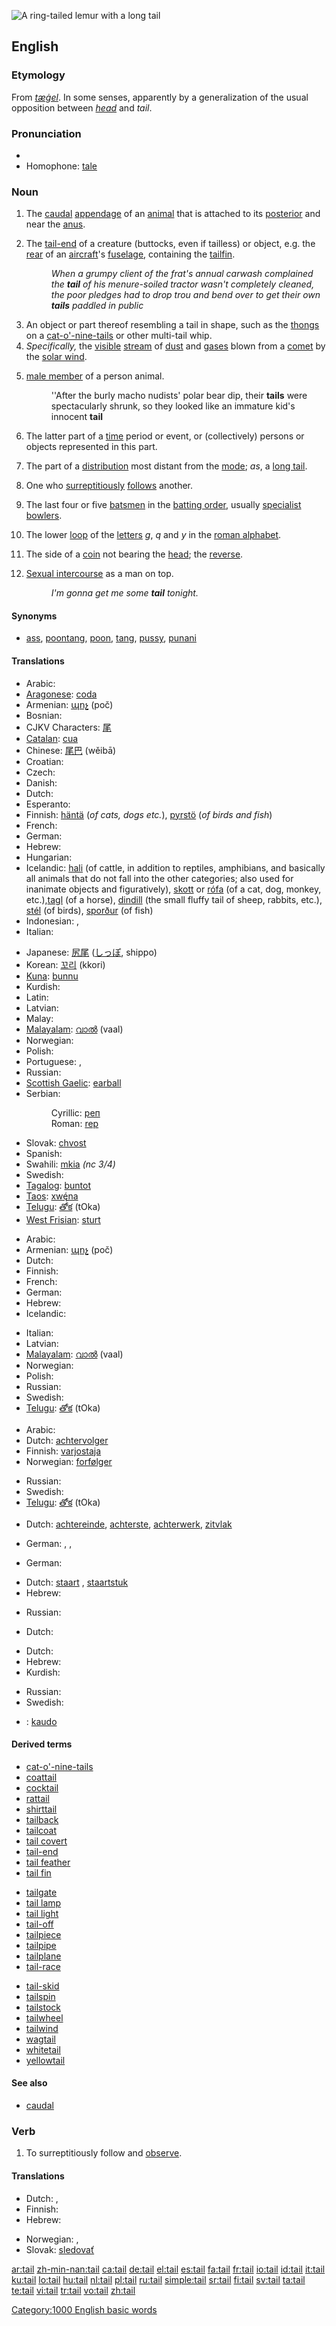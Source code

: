 [[Image:Ring_tailed_lemurs.jpg|thumb|A ring-tailed lemur with a long '''tail''']]
{{also|täil}}
==English==

===Etymology===
From {{etyl|ang}} ''[[tæġel]]''. In some senses, apparently by a generalization of the usual opposition between ''[[head]]'' and ''tail''.

===Pronunciation===
* {{audio|en-us-tail.ogg|Audio (US)}}
* Homophone: [[tale]]
*: {{rhymes|eɪl}}

===Noun===
{{en-noun}}

# {{anatomy}} The [[caudal]] [[appendage]] of an [[animal]] that is attached to its [[posterior]] and near the [[anus]].
# The [[tail-end]] of a creature (buttocks, even if tailless) or object, e.g. the [[rear]] of an [[aircraft]]'s [[fuselage]], containing the [[tailfin]].
#: ''When a grumpy client of the frat's annual carwash complained the '''tail''' of his menure-soiled tractor wasn't completely cleaned, the poor pledges had to drop trou and bend over to get their own '''tails''' paddled in public''
# An object or part thereof resembling a tail in shape, such as the [[thong]]s on a [[cat-o'-nine-tails]] or other multi-tail whip.
# ''Specifically,'' the [[visible]] [[stream]] of [[dust]] and [[gas]]es blown from a [[comet]] by the [[solar wind]].
# {{slang}} [[male member]] of a person animal.  
#: ''After the burly macho nudists' polar bear dip, their '''tails''' were spectacularly shrunk, so they looked like an immature kid's innocent '''tail''' 
# The latter part of a [[time]] period or event, or (collectively) persons or objects represented in this part.
# {{statistics}} The part of a [[distribution]] most distant from the [[mode]]; ''as'', a [[long tail]].
# One who [[surreptitious]]ly [[follow]]s another.
# {{Cricket}} The last four or five [[batsman|batsmen]] in the [[batting order]], usually [[specialist]] [[bowlers]].
# {{Typography}} The lower [[loop]] of the [[letter]]s ''g'', ''q'' and ''y'' in the [[roman alphabet]].
# {{especially|in plural}} The side of a [[coin]] not bearing the [[head]]; the [[reverse]].
# {{slang|uncountable}} [[sexual intercourse|Sexual intercourse]] as a man on top.
#: ''I'm gonna get me some '''tail''' tonight.''

====Synonyms====
* {{sense|slang, uncountable: sexual intercourse}} [[ass]], [[poontang]], [[poon]], [[tang]], [[pussy]], [[punani]]

====Translations====
{{trans-top|tail of animal}}
* Arabic: {{Arab|[[ذنب]]}} {{IPAchar|(ðánab)}} {{m}}
* [[Aragonese]]: [[coda]] {{f}}
* Armenian: [[պոչ]] (poč)
* Bosnian: {{t-|bs|rep|m}}
* CJKV Characters: [[尾]]
* [[Catalan]]: [[cua]] {{f}}
* Chinese: [[尾巴]] (wěibā)
* Croatian: {{t-|hr|rep|m}}
* Czech: {{t-|cs|ocas|m}}
* Danish: {{t-|da|hale|c}}
* Dutch: {{t+|nl|staart|m}}
* Esperanto: {{t-|eo|vosto|xs=Esperanto}}
* Finnish: [[häntä]] (''of cats, dogs etc.''), [[pyrstö]] (''of birds and fish'')
* French: {{t+|fr|queue|f}}
* German: {{t+|de|Schwanz|m}}
* Hebrew: {{he-translation|זנב|zanáv}} {{m}}
* Hungarian: {{t+|hu|farok}}
* Icelandic: [[hali]] {{m}} (of cattle, in addition to reptiles, amphibians, and basically all animals that do not fall into the other categories; also used for inanimate objects and figuratively), [[skott]] {{n}} or [[rófa]] {{f}} (of a cat, dog, monkey, etc.),[[tagl]] (of a horse), [[dindill]] {{m}} (the small fluffy tail of sheep, rabbits, etc.), [[stél]] {{n}} (of birds), [[sporður]] {{m}} (of fish)
* Indonesian: {{t+|id|ekor|xs=Indonesian}}, {{t+|id|buntut|xs=Indonesian}}
* Italian: {{t+|it|coda|f}}
{{trans-mid}}
* Japanese: [[尻尾]] ([[しっぽ]], shippo)
* Korean: [[꼬리]] (kkori)
* [[Kuna]]: [[bunnu]]
* Kurdish: {{KUchar|[[کلک]]}}
* Latin: {{t-|la|cauda}}
* Latvian: {{t-|lv|aste|f|xs=Latvian}}
* Malay: {{t+|ms|ekor|xs=Malay}}
* [[Malayalam]]: [[വാല്‍]] (vaal)
* Norwegian: {{t+|no|hale|m}}
* Polish: {{t+|pl|ogon|m}}
* Portuguese: {{t+|pt|rabo|m}}, {{t+|pt|cauda|f}}
* Russian: {{t+|ru|хвост|m|tr=xvost|sc=Cyrl}}
* [[Scottish Gaelic]]: [[earball]] {{m}}
* Serbian:
*: Cyrillic: [[реп#Serbian|реп]] {{m}}
*: Roman: [[rep#Serbian|rep]] {{m}}
* Slovak: [[chvost]] {{m}}
* Spanish: {{t+|es|cola|f}}
* Swahili: [[mkia]] ''(nc 3/4)''
* Swedish: {{t+|sv|svans|c}}
* [[Tagalog]]: [[buntot]] {{n}}
* [[Taos]]: [[xwę́na]]
* [[Telugu]]: [[తోక]] (tOka)
* [[West Frisian]]: [[sturt]]
{{trans-bottom}}

{{trans-top|comet tail}}
* Arabic: {{Arab|[[ذنب]]}} {{IPAchar|(ðánab)}} {{m}}
* Armenian: [[պոչ]] (poč)
* Dutch: {{t+|nl|staart|m}}
* Finnish: {{t+|fi|pyrstö}}
* French: {{t+|fr|queue|f}}
* German: {{t+|de|Schweif|m}}
* Hebrew: {{he-translation|שובל|shovál}} {{m}}
* Icelandic: {{t+|is|hali|m}}
{{trans-mid}}
* Italian: {{t+|it|chioma|f}}
* Latvian: {{t-|lv|aste|f|xs=Latvian}}
* [[Malayalam]]: [[വാല്‍]] (vaal)
* Norwegian: {{t+|no|hale|m}}
* Polish: {{t+|pl|ogon|m}}
* Russian: {{t+|ru|хвост|m|tr=xvost|sc=Cyrl}}
* Swedish: {{t+|sv|svans|c}}
* [[Telugu]]: [[తోక]] (tOka)
{{trans-bottom}}

{{trans-top|surreptitious follower}}
* Arabic: {{Arab|[[ذنب]]}} {{IPAchar|(ðánab)}} {{m}}
* Dutch: [[achtervolger]] {{m}}
* Finnish: [[varjostaja]]
* Norwegian: [[forfølger]] {{m}}
{{trans-mid}}
* Russian: {{t+|ru|хвост|m|tr=xvost|sc=Cyrl}}
* Swedish: {{t+|sv|förföljare|c}}
* [[Telugu]]: [[తోక]] (tOka)
{{trans-bottom}}

{{trans-top|cricket term}}
{{trans-mid}}
{{trans-bottom}}

{{trans-top|buttocks}}
* Dutch: [[achtereinde]], [[achterste]], [[achterwerk]], [[zitvlak]] {{n}}
{{trans-mid}}
* German: {{t+|de|Hintern}}, {{t-|de|Hinterteil}}, {{t+|de|Gesäß}}
{{trans-bottom}}

{{trans-top|slang for the phallus}}
* German: {{t+|de|Schwanz|m}}
{{trans-mid}}
{{trans-bottom}}

{{trans-top|the rear of an aircraft's fuselage, containing the tailfin}}
* Dutch: [[staart]] {{m}}, [[staartstuk]] {{n}}
* Hebrew: {{he-translation|זנב|zanáv}} {{m}}
{{trans-mid}}
* Russian: {{t+|ru|хвост|m|tr=xvost|sc=Cyrl}}
{{trans-bottom}}

{{trans-top|(typography) The lower loop of the letters g, q and y of the roman alphabet}}
* Dutch: {{t+|nl|staart|m}}
{{trans-mid}}
{{trans-bottom}}

{{trans-top|The side of a coin not bearing the head}}
* Dutch: {{t+|nl|munt}}
* Hebrew: {{he-translation|פלי|páli}} {{m}}
* Kurdish: {{KUchar|[[خه‌ت]]}}
{{trans-mid}}
* Russian: {{t+|ru|решка|f|tr=réška|sc=Cyrl}}
* Swedish: {{t+|sv|klave}}
{{trans-bottom}}

{{checktrans}}
* {{ttbc|Ido}}: [[kaudo]]

====Derived terms====
{{top3}}
* [[cat-o'-nine-tails]]
* [[coattail]]
* [[cocktail]]
* [[rattail]]
* [[shirttail]]
* [[tailback]]
* [[tailcoat]]
* [[tail covert]]
* [[tail-end]]
* [[tail feather]]
* [[tail fin]]
{{mid3}}
* [[tailgate]]
* [[tail lamp]]
* [[tail light]]
* [[tail-off]]
* [[tailpiece]]
* [[tailpipe]]
* [[tailplane]]
* [[tail-race]]
{{mid3}}
* [[tail-skid]]
* [[tailspin]]
* [[tailstock]]
* [[tailwheel]]
* [[tailwind]]
* [[wagtail]]
* [[whitetail]]
* [[yellowtail]]
{{bottom3}}

====See also====
* [[caudal]]

===Verb===
{{en-verb}}

# {{transitive}} To surreptitiously follow and [[observe]].

====Translations====
{{trans-top|to tail}}
* Dutch: {{t-|nl|schaduwen}}, {{t-|nl|beschatten}}
* Finnish: {{t-|fi|varjostaa}}
* Hebrew: {{he-translation|זינב|zinév}}
{{trans-mid}}
* Norwegian: {{t+|no|forfølge}}, {{t+|no|skygge}}
* Slovak: [[sledovať]]
{{trans-bottom}}

[[Category:1000 English basic words]]

[[ar:tail]]
[[zh-min-nan:tail]]
[[ca:tail]]
[[de:tail]]
[[el:tail]]
[[es:tail]]
[[fa:tail]]
[[fr:tail]]
[[io:tail]]
[[id:tail]]
[[it:tail]]
[[ku:tail]]
[[lo:tail]]
[[hu:tail]]
[[nl:tail]]
[[pl:tail]]
[[ru:tail]]
[[simple:tail]]
[[sr:tail]]
[[fi:tail]]
[[sv:tail]]
[[ta:tail]]
[[te:tail]]
[[vi:tail]]
[[tr:tail]]
[[vo:tail]]
[[zh:tail]]